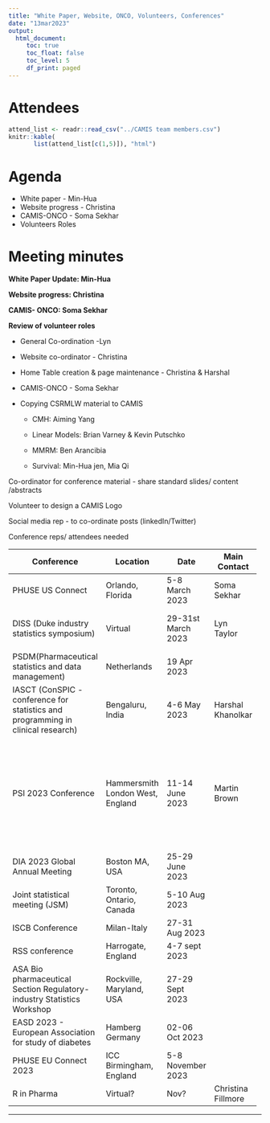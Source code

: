 ```yaml
---
title: "White Paper, Website, ONCO, Volunteers, Conferences"
date: "13mar2023"
output:
  html_document: 
     toc: true
     toc_float: false
     toc_level: 5
     df_print: paged
---
```


# Attendees

```r
attend_list <- readr::read_csv("../CAMIS team members.csv")
knitr::kable(
       list(attend_list[c(1,5)]), "html")
```

# Agenda

-   White paper - Min-Hua
-   Website progress - Christina
-   CAMIS-ONCO - Soma Sekhar
-   Volunteers Roles

# Meeting minutes

**White Paper Update: Min-Hua**

**Website progress: Christina**

**CAMIS- ONCO: Soma Sekhar**

**Review of volunteer roles**

-   General Co-ordination -Lyn

-   Website co-ordinator - Christina

-   Home Table creation & page maintenance - Christina & Harshal

-   CAMIS-ONCO - Soma Sekhar

-   Copying CSRMLW material to CAMIS

    -   CMH: Aiming Yang

    -   Linear Models: Brian Varney & Kevin Putschko

    -   MMRM: Ben Arancibia

    -   Survival: Min-Hua jen, Mia Qi

Co-ordinator for conference material - share standard slides/ content /abstracts

Volunteer to design a CAMIS Logo

Social media rep - to co-ordinate posts (linkedIn/Twitter)

Conference reps/ attendees needed

+----------------------------------------------------------------------------------+----------------------------------+--------------------+--------------------+----------------------+------------------------------------+
| Conference                                                                       | Location                         | Date               | Main Contact       | Volunteers to attend | Details                            |
+==================================================================================+==================================+====================+====================+======================+====================================+
| PHUSE US Connect                                                                 | Orlando, Florida                 | 5-8 March 2023     | Soma Sekhar        |                      |                                    |
+----------------------------------------------------------------------------------+----------------------------------+--------------------+--------------------+----------------------+------------------------------------+
| DISS (Duke industry statistics symposium)                                        | Virtual                          | 29-31st March 2023 | Lyn Taylor         |                      | Poster submission by 15th march    |
+----------------------------------------------------------------------------------+----------------------------------+--------------------+--------------------+----------------------+------------------------------------+
| PSDM(Pharmaceutical statistics and data management)                              | Netherlands                      | 19 Apr 2023        |                    |                      |                                    |
+----------------------------------------------------------------------------------+----------------------------------+--------------------+--------------------+----------------------+------------------------------------+
| IASCT (ConSPIC - conference for statistics and programming in clinical research) | Bengaluru, India                 | 4-6 May 2023       | Harshal Khanolkar  | Harshal Khanolkar    |                                    |
+----------------------------------------------------------------------------------+----------------------------------+--------------------+--------------------+----------------------+------------------------------------+
| PSI 2023 Conference                                                              | Hammersmith London West, England | 11-14 June 2023    | Martin Brown       | Christina Fillmore   | Oral & poster submission completed |
|                                                                                  |                                  |                    |                    |                      |                                    |
|                                                                                  |                                  |                    |                    | Lyn Taylor           |                                    |
|                                                                                  |                                  |                    |                    |                      |                                    |
|                                                                                  |                                  |                    |                    | Molly Macdiarmid     |                                    |
|                                                                                  |                                  |                    |                    |                      |                                    |
|                                                                                  |                                  |                    |                    | Martin Brown         |                                    |
+----------------------------------------------------------------------------------+----------------------------------+--------------------+--------------------+----------------------+------------------------------------+
| DIA 2023 Global Annual Meeting                                                   | Boston MA, USA                   | 25-29 June 2023    |                    |                      |                                    |
+----------------------------------------------------------------------------------+----------------------------------+--------------------+--------------------+----------------------+------------------------------------+
| Joint statistical meeting (JSM)                                                  | Toronto, Ontario, Canada         | 5-10 Aug 2023      |                    |                      |                                    |
+----------------------------------------------------------------------------------+----------------------------------+--------------------+--------------------+----------------------+------------------------------------+
| ISCB Conference                                                                  | Milan-Italy                      | 27-31 Aug 2023     |                    |                      |                                    |
+----------------------------------------------------------------------------------+----------------------------------+--------------------+--------------------+----------------------+------------------------------------+
| RSS conference                                                                   | Harrogate, England               | 4-7 sept 2023      |                    |                      |                                    |
+----------------------------------------------------------------------------------+----------------------------------+--------------------+--------------------+----------------------+------------------------------------+
| ASA Bio pharmaceutical Section Regulatory-industry Statistics Workshop           | Rockville, Maryland, USA         | 27-29 Sept 2023    |                    |                      |                                    |
+----------------------------------------------------------------------------------+----------------------------------+--------------------+--------------------+----------------------+------------------------------------+
| EASD 2023 - European Association for study of diabetes                           | Hamberg Germany                  | 02-06 Oct 2023     |                    |                      |                                    |
+----------------------------------------------------------------------------------+----------------------------------+--------------------+--------------------+----------------------+------------------------------------+
| PHUSE EU Connect 2023                                                            | ICC Birmingham, England          | 5-8 November 2023  |                    |                      |                                    |
+----------------------------------------------------------------------------------+----------------------------------+--------------------+--------------------+----------------------+------------------------------------+
| R in Pharma                                                                      | Virtual?                         | Nov?               | Christina Fillmore |                      |                                    |
+----------------------------------------------------------------------------------+----------------------------------+--------------------+--------------------+----------------------+------------------------------------+

------------------------------------------------------------------------
